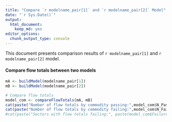 ```yaml
---
title: "Compare `r modelname_pair[1]` and `r modelname_pair[2]` Model"
date: "`r Sys.Date()`"
output:
  html_document:
    keep_md: yes
editor_options: 
  chunk_output_type: console
---
```


This document presents comparison results of `r modelname_pair[1]` and `r modelname_pair[2]` model.

#### Compare flow totals between two models
```r
mA <- buildModel(modelname_pair[1])
mB <- buildModel(modelname_pair[2])
```

```r
# Compare flow totals
model_com <- compareFlowTotals(mA, mB)
cat(paste("Number of flow totals by commodity passing:",model_com$N_Pass))
cat(paste("Number of flow totals by commodity failing:",model_com$N_Fail))
#cat(paste("Sectors with flow totals failing:", paste(model_com$Failure$rownames, collapse = ", ")))
```


